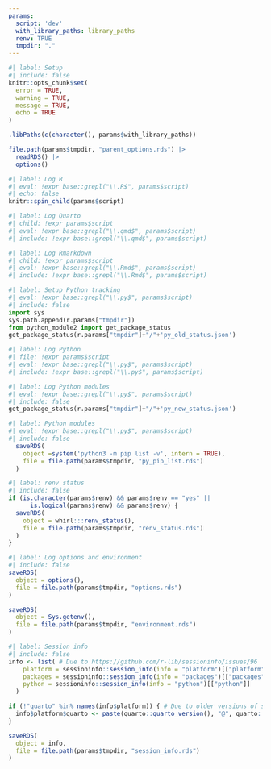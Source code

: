 ```yaml
---
params:
  script: 'dev'
  with_library_paths: library_paths
  renv: TRUE
  tmpdir: "."
---
```


```r
#| label: Setup
#| include: false
knitr::opts_chunk$set(
  error = TRUE,
  warning = TRUE,
  message = TRUE,
  echo = TRUE
)

.libPaths(c(character(), params$with_library_paths))

file.path(params$tmpdir, "parent_options.rds") |> 
  readRDS() |> 
  options()
```

```r
#| label: Log R
#| eval: !expr base::grepl("\\.R$", params$script)
#| echo: false
knitr::spin_child(params$script)
```

```r
#| label: Log Quarto
#| child: !expr params$script
#| eval: !expr base::grepl("\\.qmd$", params$script)
#| include: !expr base::grepl("\\.qmd$", params$script)
```

```r
#| label: Log Rmarkdown
#| child: !expr params$script
#| eval: !expr base::grepl("\\.Rmd$", params$script)
#| include: !expr base::grepl("\\.Rmd$", params$script)
```

```python
#| label: Setup Python tracking
#| eval: !expr base::grepl("\\.py$", params$script)
#| include: false
import sys
sys.path.append(r.params["tmpdir"])
from python_module2 import get_package_status
get_package_status(r.params["tmpdir"]+"/"+'py_old_status.json')
```

```python
#| label: Log Python
#| file: !expr params$script
#| eval: !expr base::grepl("\\.py$", params$script)
#| include: !expr base::grepl("\\.py$", params$script)
```

```python
#| label: Log Python modules
#| eval: !expr base::grepl("\\.py$", params$script)
#| include: false
get_package_status(r.params["tmpdir"]+"/"+'py_new_status.json')
```

```r
#| label: Python modules
#| eval: !expr base::grepl("\\.py$", params$script)
#| include: false
  saveRDS(
    object =system('python3 -m pip list -v', intern = TRUE),
    file = file.path(params$tmpdir, "py_pip_list.rds")
  )
```

```r
#| label: renv status
#| include: false
if (is.character(params$renv) && params$renv == "yes" ||
      is.logical(params$renv) && params$renv) {
  saveRDS(
    object = whirl:::renv_status(),
    file = file.path(params$tmpdir, "renv_status.rds")
  )
}
```

```r
#| label: Log options and environment
#| include: false
saveRDS(
  object = options(),
  file = file.path(params$tmpdir, "options.rds")
)

saveRDS(
  object = Sys.getenv(),
  file = file.path(params$tmpdir, "environment.rds")
)
```

```r
#| label: Session info
#| include: false
info <- list( # Due to https://github.com/r-lib/sessioninfo/issues/96
    platform = sessioninfo::session_info(info = "platform")[["platform"]],
    packages = sessioninfo::session_info(info = "packages")[["packages"]],
    python = sessioninfo::session_info(info = "python")[["python"]]
  )

if (!"quarto" %in% names(info$platform)) { # Due to older versions of sessioninfo
  info$platform$quarto <- paste(quarto::quarto_version(), "@", quarto::quarto_path())
}

saveRDS(
  object = info,
  file = file.path(params$tmpdir, "session_info.rds")
)
```
